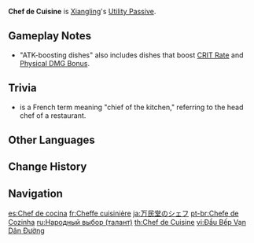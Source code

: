 {{Talent Infobox
|image         = Talent Chef de Cuisine.png
|character     = Xiangling
|type          = Utility Passive
|info          = When Xiangling [[Cooking|cooks]] an ATK-boosting dish perfectly, she has a 12% chance to receive double the product.
|utility1      = Cooking
|utility2      = Perfect ATK Dish Cooking
}}
'''Chef de Cuisine''' is [[Xiangling]]'s [[Utility Passive]].

==Gameplay Notes==
*"ATK-boosting dishes" also includes dishes that boost [[Critical Rate|CRIT Rate]] and [[Damage Bonus/Physical|Physical DMG Bonus]].

==Trivia==
*{{fr|{{w|Chef de cuisine}}}} is a French term meaning "chief of the kitchen," referring to the head chef of a restaurant.

==Other Languages==
{{Other Languages
|en      = Chef de Cuisine
|en_tl   = Chief of the Kitchen
|en_lang = fr
|zhs     = 万民堂大厨
|zhs_rm  = Wànmíntáng Dàchú
|zht     = 萬民堂大廚
|zht_rm  = Wànmíntáng Dàchú
|zh_tl   = Wanmin Restaurant Head Chef
|ja      = 万民堂のシェフ
|ja_rm   = Banmindou no Shefu
|ja_tl   = Wanmin Restaurant's Chef
|ko      = {{tt|만민당|萬民堂}} {{tt|주방장|廚房長}}
|ko_tl   = Wanmin Restaurant's Chef
|es      = Chef de cocina
|es_tl   = Kitchen Chef
|fr      = Cheffe cuisinière
|fr_tl   = Chef
|fr_note = {{fr|Cuisinière}} on its own refers to a female cook, and the addition of {{fr|cheffe}} in front indicates that the cook is worthy of being called a chef.
|ru      = Народный выбор
|ru_tl   = People's Choice
|th      = Chef de Cuisine
|vi      = Đầu Bếp Vạn Dân Đường
|vi_tl   = 
|de      = Chefköchin des Restaurants Wanmin
|de_tl   = Head Chef of the Wanmin Restaurant
|de_note = Notably the female form is used.
|id      = Chef de Cuisine
|pt      = Chefe de Cozinha
|pt_tl   = Kitchen Chef
|tr      = Usta Şef
|tr_tl   = Master Chef
|it      = Capocuoca
|it_tl   = Head Cook
}}

==Change History==
{{Change History|1.0}}
{{Clr}}

==Navigation==
{{Talent Navbox|Xiangling}}

[[es:Chef de cocina]]
[[fr:Cheffe cuisinière]]
[[ja:万民堂のシェフ]]
[[pt-br:Chefe de Cozinha]]
[[ru:Народный выбор (талант)]]
[[th:Chef de Cuisine]]
[[vi:Đầu Bếp Vạn Dân Đường]]